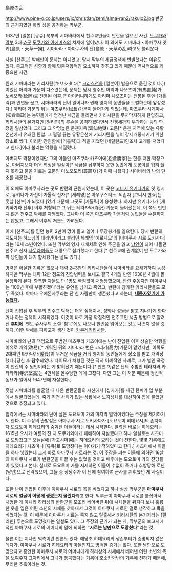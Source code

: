 島原の乱

http://www.pine-o.co.jp/users/jc/christian/zemi/sima-ran2/rakujo2.jpg
반군의 근거지였던 하라 성을 공격하는 막부군.

1637년 [일본] [규슈] 북부의 시마바라에서 천주교인들이 반란을 일으킨 사건. [[도쿠가와 막부]] 3대 [[쇼군]] [[도쿠가와 이에미츠]]의 치세에 일어났다. 이 외에도 시마바라・아마쿠사 잇키(島原・天草一揆), 시마바라・아마쿠사의 난(島原・天草の乱)라고도 불리운다.

사실 [천주교] 박해만이 문제는 아니었고, 당시 막부의 세금정책에 반발했다는 이유도 있다. 종교적인 성향과 함께 민중저항적인 요소까지 갖추고 있기 때문에 역사적으로 꽤 중요한 사건.

원래 시마바라는 키리시탄(キリシタン[* [[크리스천]]을 [일본어] 발음으로 옮긴 것이다.])이었던 아리마 가문이 다스렸는데, 문제는 당시 영주인 아리마 나오즈미(有馬直純)가 [[노베오카]](延岡)로 전봉된 이후.[* 아이러니하게도 아리마 나오즈미는 전봉된 후엔 [가톨릭]과 인연을 끊고, 시마바라의 난이 일어나자 원래 영지의 농민들을 토벌하는데 앞장섰다.] 아리마 가문의 뒤는 마츠쿠라(松倉)가문이 들어가게 되었는데, 마츠쿠라 시게마사(松倉重政)는 농민들에게 엄청난 세금을 물리면서 키리시탄을 무지막지하게 탄압하고, 키리시탄의 본거지인 [필리핀]의 루손을 공격하겠다면서 전쟁세까지 부과하는 등의 학정을 일삼았다. 그리고 그 악명높은 운젠지옥(雲仙地獄) 고문[* 운젠 지역에 있는 유황온천에서 유래된 탄압. 그 펄펄 끓는 유황온천에 키리시탄을 넣어 강제개종시키기 위한 장소로 썼다. 이러한 잔인함에 [가톨릭]과 척을 지었던 [네덜란드]인조차 고개를 저었다고 한다.]이라 불리는 악행을 저질렀다.

아버지도 막장이었지만 그의 아들인 마츠쿠라 카츠이에(松倉勝家)는 한층 더한 막장으로, 아버지보다 더욱 학정을 일삼아[* 세금을 납부하지 못한 농민에게 도롱이를 입혀 풀지 못하고 불을 지르는 고문인 미노오도리(蓑踊り)가 이때 나왔다.] 시마바라의 난의 단초를 제공했다.

이 외에도 아마쿠사라는 곳도 반란의 근원지였는데, 이 곳은 [[고니시 유키나가]]의 옛 영지로, 유키나가 자신이 가톨릭 신자[* [세례명]은 아우구스티노. 외손자 [고니시 만쇼]는 훗날 [신부]가 되었다.]였기 때문에 그곳도 [가톨릭]이 융성했다. 하지만 유키나가가 [세키하가라 전투] 이후 처형되고 그 뒤는 테라자와(寺沢) 가문이 들어섰는데, 이 쪽도 만만치 않은 천주교 박해를 자행했다. 그나마 이 쪽은 마츠쿠라 가문처럼 농민들을 수탈하지는 않았고, 그래서 이후의 처분도 가벼웠다.

이에 [천주교]를 믿던 농민 2만여 명이 들고 일어나 무장봉기를 일으킨다. 당시 반란의 지도자는 하느님의 대리인이라고 불리던 세례명 '예로니모'의 [아마쿠사 시로 도키사다]라는 16세 소년이었다. 또한 막부의 영지 재배치로 인해 주군을 잃고 [[낭인]]이 되어 떠돌던 천주교 신자 [[사무라이]]들도 대량으로 참가했다고 한다.[* 천주교에 관계없이 반 도쿠가와파 낭인들이 대거 합세했다는 설도 있다.]

병력은 확실한 기록은 없으나 대략 2~3만의 키리시탄들이 시마바라를 요새화하여 농성하지만 막부는 대략 12만 정도의 진압병력을 보내고 결국 4개월 만인 1638년 4월에 몰살당하게 된다. 항복한 자들도 단 1명도 빠짐없이 처형당했으며, 반란 주동자인 아마쿠사는 '100년 후에 부활하겠다'라는 유언을 남기고 죽었고, 반란에 참가한 키리시탄들도 모두 죽었다. 야마다 우에몬사쿠라는 단 한 사람만이 생존했다고 하는데, '''[http://blog.naver.com/spartacus2/80056383024 내통자였기에 가능했다].'''

난이 진압된 후 막부의 천주교 박해는 더욱 심해져서, 성화나 성물을 밟고 지나가게 한다거나 하는 정책이 시작되었다. 이것이 바로 가장 악질적인 천주교인 색출 방법으로 알려진 '''[[후미에]]'''. 엔도 슈사쿠의 소설 '침묵'에도 나오니 한번쯤 읽어보는 것도 나쁘지 않을 것이다. 이런 박해를 피하고자 생긴 것이 [[카쿠레키리시탄]].

시마바라의 난의 책임으로 주범인 마츠쿠라 카츠이에는 난이 진압된 이후 상술한 악행을 이유로 개역(改易)[* 개역된 뒤의 시마바라 번은 코리키(高力)가문이 맡았지만, 이쪽도 2대째인 타카나가(隆長)이 무거운 세금을 거둬 영지의 농민들에게 상소를 받고 개역당했다.]당한 후 '''참수'''되었다. 다이묘가 처형된 것은 극히 이례적인 사례로, 그가 벌인 폭정이 반란의 주 원인이라는 게 밝혀졌기 때문이다.[* 반면 똑같은 난의 주범인 테라자와 카타타카(寺沢堅高)는 4만석을 몰수당한 데에 그쳤다. 다만 그는 이 처분 때문에 정신적 동요가 일어서 1647년에 자살한다.]

훗날 시마바라를 발굴할 때 나온 반란군들의 시신에서 [십자가]를 세긴 탄피가 입 부분에서 발굴되었는데, 죽기 직전 사제가 없는 상황에서 노자성체를 대신하여 입에 물었던 것으로 추정되고 있다.

일각에서는 시마바라의 난이 실은 도요토미 가의 마지막 발악이었다는 주장을 제기하기도 한다. 이 주장의 출발점은 아마쿠사 시로 도키사다가 [도요토미 히데요시]의 손자이자 도요토미 히데요리의 숨겨진 아들이라는 데서 시작한다. 알려진 바로는 히데요리는 1615년 오사카 여름의 진 때 도쿠가와에게 패배하여 자살했다고 하나 일설로는 사츠마로 도망쳤고[* 오늘날에 [가고시마]에는 히데요리의 묘라는 것이 전한다. 몇몇 기록에도 히데요리가 사츠마나 [류큐]로 도망쳤다는 이야기가 적혀있다고 한다.] 사츠마에서 아들을 하나 낳았는데 그게 바로 아마쿠사 시로라는 것. 이 주장을 펴는 이들에 의하면 16살의 아마쿠사 시로가 반란군을 이끌 수는 없었을 것이고 배후에는 도요토미 가의 잔당들이 있었다고 본다. 실제로 도요토미 가를 지지하던 이들이 수없이 죽거나 추방당해 로닌(낭인)으로 전락했으며, 그들 중 상당수가 이 난에 참여하여 군사를 지휘했던 게 사실이다. 

또한 난이 진압된 이후에 아마쿠사 시로의 목을 베었다고 하나 실상 막부군은 '''아마쿠사 시로의 얼굴이 어떻게 생겼는지 몰랐다'''라고 한다. 막부군이 아마쿠사 시로를 붙잡아서 처형한 게 아니라 하라성의 반란군을 모조리 베어버린 뒤에 시체들을 뒤지다 보니 훌륭한 옷을 입은 어린 소년의 시체를 찾아내서 그것이 아마쿠사 시로인 걸로 생각하고 목을 베었다는 것. 이 때문에 아마쿠사 시로는 죽지 않고 탈출해서 키리시탄의 본거지라는 [필리핀] 루손으로 도망쳤다는 일설도 있다. 그 주장의 근거가 되는 게, 막부군의 보고서에 적힌 아마쿠사 시로의 어머니의 말에 의하면 '''"시로는 남만으로 도망쳤다"'''라는 것. 

물론 이는 지나친 억측이란 반론도 있다. 애당초 히데요리의 생존부터가 증명되지 않은데다가, 아마쿠사 시로가 히데요리의 아들인지도 명백한 증거는 없다. 또한 남만으로 도망쳤다고 증언한 아마쿠사 시로의 어머니에게 하라성의 시체에서 베어낸 어린 소년의 목을 보여주자 그자리에서 그녀가 통곡했다는 기록이 호소카와번의 기록에 전하기 때문에, 무리한 추측이라는 것.
